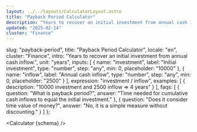 ```yaml
---
layout: ../../layouts/CalculatorLayout.astro
title: "Payback Period Calculator"
description: "Years to recover an initial investment from annual cash inflow."
updated: "2025-02-14"
cluster: "Finance"
---
```


  slug: "payback-period",
  title: "Payback Period Calculator",
  locale: "en",
  cluster: "Finance",
  intro: "Years to recover an initial investment from annual cash inflow.",
  unit: "years",
  inputs: [
    { name: "investment", label: "Initial investment", type: "number", step: "any", min: 0, placeholder: "10000" },
    { name: "inflow", label: "Annual cash inflow", type: "number", step: "any", min: 0, placeholder: "2500" }
  ],
  expression: "investment / inflow",
  examples: [
    { description: "10000 investment and 2500 inflow ⇒ 4 years" }
  ],
  faqs: [
    { question: "What is payback period?", answer: "Time needed for cumulative cash inflows to equal the initial investment." },
    { question: "Does it consider time value of money?", answer: "No, it is a simple measure without discounting." }
  ]
};

<Calculator {schema} />
